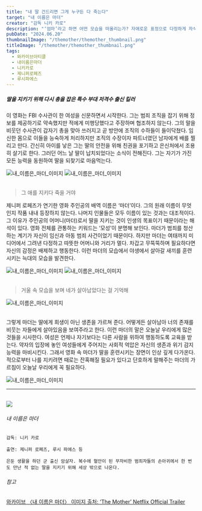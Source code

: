 ```yaml
---
title: "내 딸 건드리면 그게 누구든 다 죽는다"
target: "내 이름은 마더"
creator: "감독 니키 카로"
description: "‘엄마’라고 하면 어떤 모습을 떠올리는가? 자애로운 표정으로 다정하게 자식을 돌보는 여성을 상상했는가? 그렇다면 이 영화를 볼 준비가 된 것이다."
pubDate: "2024.06.20"
thumbnailImage: "/themother/themother_thumbnail.png"
titleImage: "/themother/themother_thumbnail.png"
tags:
  - 와카이브아티클
  - 내이름은마더
  - 니키카로
  - 제니퍼로페즈
  - 루시파에스
---
```


##### 딸을 지키기 위해 다시 총을 잡은 특수 부대 저격수 출신 킬러

이 영화는 FBI 수사관이 한 여성을 신문하면서 시작한다. 그는 범죄 조직을 잡기 위해 정보를 제공하기로 약속했지만 적에게 미행당했다고 주장하며 협조하지 않는다. 그의 말을 비웃던 수사관이 갑자기 총을 맞아 쓰러지고 곧 방안에 조직의 수하들이 들이닥쳤다. 임신한 몸으로 이들을 능숙하게 처리하지만 조직의 수장이자 파트너였던 남자에게 배를 찔리고 만다. 간신히 아이를 낳은 그는 딸의 안전을 위해 친권을 포기하고 은신처에서 조용히 살기로 한다. 그러던 어느 날 딸이 납치되었다는 소식이 전해진다. 그는 자기가 가진 모든 능력을 동원하여 딸을 되찾기로 마음먹는다.

<img src="/themother/themother_content1.png" alt="내_이름은_마더_이미지"/>

<img src="/themother/themother_content2.png" alt="내_이름은_마더_이미지"/>

<br />
<br />

> 그 애를 지키다 죽을 거야

제니퍼 로페즈가 연기한 영화 주인공의 배역 이름은 ‘마더’이다. 그의 원래 이름이 무엇인지 작품 내내 등장하지 않는다. 나머지 인물들은 모두 이름이 있는 것과는 대조적이다. 그 이유가 주인공의 어머니(마더)로서 딸을 지키는 것이 인생의 목표이기 때문이라는 해석이 있다. 영화 전체를 관통하는 키워드는 ‘모성’이 분명해 보인다. 마더가 범죄를 청산하는 계기가 자신이 임신과 아동 범죄 사건이었기 때문이다. 하지만 마더는 여태까지 미디어에서 그려낸 다정하고 따뜻한 어머니와 거리가 멀다. 차갑고 무뚝뚝하며 필요하다면 자신의 감정은 배제하고 행동한다. 이런 마더의 모습에서 야생에서 살아갈 새끼를 훈련시키는 늑대의 모습을 발견한다.

<img src="/themother/themother_content3.png" alt="내_이름은_마더_이미지"/>

<img src="/themother/themother_content4.png" alt="내_이름은_마더_이미지"/>

<br />
<br />

> 거울 속 모습을 보며 네가 살아남았다는 걸 기억해

<img src="/themother/themother_content5.png" alt="내_이름은_마더_이미지"/>

<br />
<br />

그렇게 마더는 딸에게 희생이 아닌 생존을 가르쳐 준다. 어떻게든 살아남아 너의 존재를 비웃는 자들에게 살아있음을 보여주라고 한다. 이런 마더의 말은 오늘날 우리에게 많은 것들을 시사한다. 여성은 언제나 자기보다는 다른 사람을 위하여 행동하도록 교육을 받는다. 약자의 입장에 놓인 여성들에게 주어지는 사회적 억압은 자신의 생존과 위기 감지 능력을 마비시킨다. 그래서 영화 속 마더가 딸을 훈련시키는 장면이 인상 깊게 다가온다. 적으로부터 나를 지키려면 때로는 잔혹해질 필요가 있다고 단호하게 말해주는 마더의 가르침이 오늘날 우리에게 꼭 필요하다.

<img src="/themother/themother_content6.png" alt="내_이름은_마더_이미지"/>

<br />

---

<br />

<div class="target_introduce">
  <img src="/themother/themother_book.jpg" />

  <div>
    <h6>내 이름은 마더</h6>

    감독: 니키 카로
    
    출연: 제니퍼 로페즈, 루시 파에스 등

    은둔 생활을 하던 군 출신 암살자. 복수에 혈안이 된 무자비한 범죄자들의 손아귀에서 한 번도 만난 적 없는 딸을 지키기 위해 세상 밖으로 나온다.
  </div>
</div>

<div class="relations">
  <h6>참고</h6>
  <a href="https://www.womynarchive.com?s=내 이름은 마더" target="_blank">
    와카이브 〈내 이름은 마더〉
  </a>
  <a href="https://www.youtube.com/watch?v=8BFdFeOS3oM" target="_blank">
    이미지 출처: ‘The Mother’ Netflix Official Trailer
  </a>
</div>
